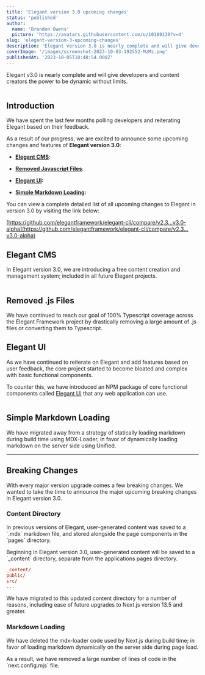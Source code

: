 ```yaml
---
title: 'Elegant version 3.0 upcoming changes'
status: 'published'
author:
  name: 'Brandon Owens'
  picture: 'https://avatars.githubusercontent.com/u/10189130?v=4'
slug: 'elegant-version-3-upcoming-changes'
description: 'Elegant version 3.0 is nearly complete and will give developers and content creators the power to be dynamic without any limits.'
coverImage: '/images/screenshot-2023-10-03-192552-MzMz.png'
publishedAt: '2023-10-05T18:48:54.000Z'
---
```


Elegant v3.0 is nearly complete and will give developers and content creators the power to be dynamic without limits.



<div class="my-8 shadow-xl"><img class="rounded-xl" src="/images/screenshot-2023-10-03-192552-k2OT.png" alt=""></div>



## Introduction

We have spent the last few months polling developers and reiterating Elegant based on their feedback. <br>

As a result of our progress, we are excited to announce some upcoming changes and features of **Elegant version 3.0**:

- [**Elegant CMS**](#elegant-cms):

- [**Removed Javascript Files**](#removed-js-files):

- [**Elegant UI**](#elegant-ui)**:**

- [**Simple Markdown Loading**](#simple-markdown-loading)**:**

You can view a complete detailed list of all upcoming changes to Elegant in version 3.0 by visiting the link below:

[https://github.com/elegantframework/elegant-cli/compare/v2.3…v3.0-alpha](https://github.com/elegantframework/elegant-cli/compare/v2.3…v3.0-alpha)

## Elegant CMS

In Elegant version 3.0, we are introducing a free content creation and management system; included in all future Elegant projects.



<div class="my-8 shadow-xl"><img class="rounded-xl" src="/images/screenshot-2023-10-04-201526-AzNT.png" alt=""></div>



## Removed .js Files

We have continued to reach our goal of 100% Typescript coverage across the Elegant Framework project by drastically removing a large amount of .js files or converting them to Typescript.



## Elegant UI

As we have continued to reiterate on Elegant and add features based on user feedback, the core project started to become bloated and complex with basic functional components.

To counter this, we have introduced an NPM package of core functional components called [Elegant UI](https://www.npmjs.com/package/@brandonowens/elegant-ui) that any web application can use.



<div class="my-8 shadow-xl"><img class="rounded-xl" src="/images/screenshot-2023-10-04-201340-A1Mz.png" alt=""></div>



## Simple Markdown Loading

We have migrated away from a strategy of statically loading markdown during build time using MDX-Loader, in favor of dynamically loading markdown on the server side using Unified.



---



## Breaking Changes

With every major version upgrade comes a few breaking changes. We wanted to take the time to announce the major upcoming breaking changes in Elegant version 3.0.

### Content Directory

In previous versions of Elegant, user-generated content was saved to a \`.mdx\` markdown file, and stored alongside the page components in the \`pages\` directory.

Beginning in Elegant version 3.0, user-generated content will be saved to a \`\_content\` directory, separate from the applications pages directory.

```ini
_content/
public/
src/
...
```

We have migrated to this updated content directory for a number of reasons, including ease of future upgrades to Next.js version 13.5 and greater.

### Markdown Loading

We have deleted the mdx-loader code used by Next.js during build time; in favor of loading markdown dynamically on the server side during page load.

As a result, we have removed a large number of lines of code in the \`next.config.mjs\` file.

